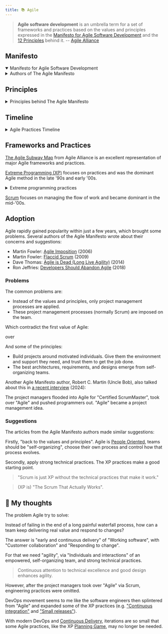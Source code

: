 ```yaml
---
title: 📚 Agile
---
```





> **Agile software development** is an umbrella term for a set of frameworks
> and practices based on the values and principles expressed in the
> [Manifesto for Agile Software Development](https://agilemanifesto.org/) and
> the [12 Principles](https://agilemanifesto.org/principles.html) behind it.
> -- [Agile Alliance](https://www.agilealliance.org/agile101/)

## Manifesto

<details open>
  <summary>Manifesto for Agile Software Development</summary>
  <AgileManifesto />
</details>

<details>
  <summary>Authors of The Agile Manifesto</summary>
  <AgileManifestoAuthors />
</details>

## Principles

<details>
  <summary>Principles behind The Agile Manifesto</summary>
  <AgilePrinciples />
</details>

## Timeline

<details>
  <summary>Agile Practices Timeline</summary>
  <AgileTimeline />
</details>

## Frameworks and Practices

[The Agile Subway Map](https://www.agilealliance.org/agile101/subway-map-to-agile-practices/)
from Agile Alliance is an excellent representation of major Agile frameworks
and practices.

[Extreme Programming (XP)](https://www.agilealliance.org/glossary/xp/)
focuses on practices and was the dominant Agile method in the late '90s and
early '00s.

<details>
  <summary>Extreme programming practices</summary>
  <XPPractices />
</details>

[Scrum](https://www.agilealliance.org/glossary/scrum/) focuses on managing the
flow of work and became dominant in the mid-'00s.

## Adoption

Agile rapidly gained popularity within just a few years,
which brought some problems.
Several authors of the Agile Manifesto wrote about their concerns and suggestions:

- Martin Fowler: [Agile Imposition](https://martinfowler.com/bliki/AgileImposition.html) (2006)
- Martin Fowler: [Flaccid Scrum](https://martinfowler.com/bliki/FlaccidScrum.html) (2009)
- Dave Thomas: [Agile is Dead (Long Live Agility)](https://pragdave.me/thoughts/active/2014-03-04-time-to-kill-agile.html) (2014)
- Ron Jeffries: [Developers Should Abandon Agile](https://ronjeffries.com/articles/018-01ff/abandon-1/) (2018)

### Problems

The common problems are:

- Instead of the values and principles, only project management processes are applied.
- These project management processes (normally Scrum) are imposed on the team.

Which contradict the first value of Agile:

<div>
  <AgileValue side="left" />
  <span class="mx-2 text-sm font-light">over</span>
  <AgileValue side="right" />
</div>

And some of the principles:

- Build projects around motivated individuals. Give them the environment and support they need, and trust them to get the job done.
- The best architectures, requirements, and designs emerge from self-organizing teams.

Another Agile Manifesto author, Robert C. Martin (Uncle Bob),
also talked about this in
[a recent interview](https://youtu.be/UBXXw2JSloo?si=WWCBqeSeb4IRC8zx&t=1604) (2024):

The project managers flooded into Agile for "Certified ScrumMaster",
took over "Agile" and pushed programmers out.
"Agile" became a project management idea.

### Suggestions

The articles from the Agile Manifesto authors made similar suggestions:

Firstly, "back to the values and principles".
Agile is [People Oriented](https://martinfowler.com/bliki/PeopleOriented.html),
teams should be "self-organizing", choose their own process and control how
that process evolves.

Secondly, apply strong technical practices.
The XP practices make a good starting point.

> "Scrum is just XP without the technical practices that make it work."

> (XP is) "The Scrum That Actually Works".

## 💭 My thoughts

The problem Agile try to solve:

Instead of failing in the end of a long painful waterfall process,
how can a team keep delivering real value and respond to changes?

The answer is "early and continuous delivery" of "Working software",
with "Customer collaboration" and "Responding to change".

For that we need "agility", via "Individuals and interactions" of an empowered,
self-organizing team, and strong technical practices.

> Continuous attention to technical excellence and good design enhances agility.

However, after the project managers took over "Agile" via Scrum,
engineering practices were omitted.

DevOps movement seems to me like the software engineers then splintered from
"Agile" and expanded some of the XP practices (e.g.
["Continuous integration"](https://en.wikipedia.org/wiki/Extreme_programming_practices#Continuous_integration)
and ["Small releases"](https://en.wikipedia.org/wiki/Extreme_programming_practices#Small_releases)).

With modern DevOps and [Continuous Delivery](https://continuousdelivery.com/),
iterations are so small that some Agile practices, like the XP
[Planning Game](https://en.wikipedia.org/wiki/Extreme_programming_practices#Planning_game),
may no longer be needed.
